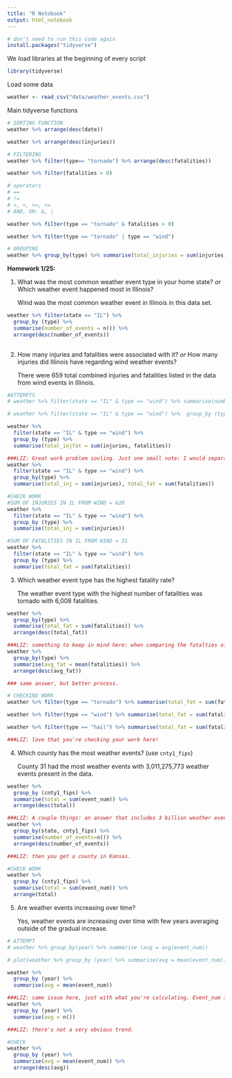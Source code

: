 ```yaml
---
title: "R Notebook"
output: html_notebook
---
```


```r
# don't need to run this code again
install.packages("tidyverse")
```

We load libraries at the beginning of every script

```r
library(tidyverse)
```

Load some data

```r
weather <- read_csv("data/weather_events.csv")
```

Main tidyverse functions

```r
# SORTING FUNCTION
weather %>% arrange(desc(date))

weather %>% arrange(desc(injuries))

# FILTERING 
weather %>% filter(type== "tornado") %>% arrange(desc(fatalities))

weather %>% filter(fatalities > 0)

# operators
# ==
# !=
# >, <, >=, <=
# AND, OR: &, |

weather %>% filter(type == "tornado" & fatalities > 0)

weather %>% filter(type == "tornado" | type == "wind")

# GROUPING
weather %>% group_by(type) %>% summarise(total_injuries = sum(injuries)) %>% arrange(desc(total_injuries))
```

**Homework 1/25:**

1.  What was the most common weather event type in your home state? *or* Which weather event happened most in Illinois?

    Wind was the most common weather event in Illinois in this data set. 

```r
weather %>% filter(state == "IL") %>% 
  group_by (type) %>% 
  summarise(number_of_events = n()) %>%
  arrange(desc(number_of_events))
  
```

2.  How many injuries and fatalities were associated with it? *or* How many injuries did Illinois have regarding wind weather events?

    There were 659 total combined injuries and fatalities listed in the data from wind events in Illinois.

```r
#ATTEMPTS
# weather %>% filter(state == "IL" & type == "wind") %>% summarise(numbers_of_events = n())

# weather %>% filter(state == "IL" & type == "wind") %>%  group_by (type) %>% summarise(total_injfat = sum(injuries & fatalities))

weather %>% 
  filter(state == "IL" & type == "wind") %>% 
  group_by (type) %>% 
  summarise(total_injfat = sum(injuries, fatalities)) 

###LIZ: Great work problem sovling. Just one small note: I would separate out injuries and fatalities:
weather %>% 
  filter(state == "IL" & type == "wind") %>% 
  group_by(type) %>% 
  summarise(total_inj = sum(injuries), total_fat = sum(fatalities)) 

```

```r
#CHECK WORK
#SUM OF INJURIES IN IL FROM WIND = 628
weather %>% 
  filter(state == "IL" & type == "wind") %>% 
  group_by (type) %>% 
  summarise(total_inj = sum(injuries)) 

#SUM OF FATALITIES IN IL FROM WIND = 31
weather %>% 
  filter(state == "IL" & type == "wind") %>% 
  group_by (type) %>% 
  summarise(total_fat = sum(fatalities)) 
```

3.  Which weather event type has the highest fatality rate?

    The weather event type with the highest number of fatalities was tornado with 6,008 fatalities.

```r
weather %>% 
  group_by(type) %>% 
  summarise(total_fat = sum(fatalities)) %>% 
  arrange(desc(total_fat))

###LIZ: something to keep in mind here: when comparing the fatalties of different events, you have to take into consideration that some events happen more frequently than others. One way to account for this is to use average: 
weather %>% 
  group_by(type) %>% 
  summarise(avg_fat = mean(fatalities)) %>% 
  arrange(desc(avg_fat))

### same answer, but better process.
```

```r
# CHECKING WORK
weather %>% filter(type == "tornado") %>% summarise(total_fat = sum(fatalities))

weather %>% filter(type == "wind") %>% summarise(total_fat = sum(fatalities))

weather %>% filter(type == "hail") %>% summarise(total_fat = sum(fatalities))

###LIZ: love that you're checking your work here!
```

4.  Which county has the most weather events? (use `cnty1_fips`)

    County 31 had the most weather events with 3,011,275,773 weather events present in the data.

```r
weather %>% 
  group_by (cnty1_fips) %>% 
  summarise(total = sum(event_num)) %>% 
  arrange(desc(total))

###LIZ: A couple things: an answer that includes 3 billion weather events should trigger a red flag in your brain: if one row is one event, there are only 900K rows. Instead of summing event_num (which is just a random identifier), you want to count rows using n(). Also this was a little bit of a trick question, I realize. County fips codes (three-digit codes) can be repeated in different states, so you really need to use the state column also: 
weather %>% 
  group_by(state, cnty1_fips) %>% 
  summarise(number_of_events=n()) %>% 
  arrange(desc(number_of_events))

###LIZ: then you get a county in Kansas.
```

```r
#CHECK WORK
weather %>% 
  group_by (cnty1_fips) %>% 
  summarise(total = sum(event_num)) %>% 
  arrange(total)
```

5.  Are weather events increasing over time?

    Yes, weather events are increasing over time with few years averaging outside of the gradual increase.

```r
# ATTEMPT
# weather %>% group_by(year) %>% summarise (avg = avg(event_num))

# plot(weather %>% group_by (year) %>% summarise(avg = mean(event_num))) 

weather %>%
  group_by (year) %>% 
  summarise(avg = mean(event_num)) 

###LIZ: same issue here, just with what you're calculating. Event_num is a meaningless number, you want to count rows: 
weather %>%
  group_by (year) %>% 
  summarise(avg = n())

###LIZ: there's not a very obvious trend. 
```

```r
#CHECK
weather %>%
  group_by (year) %>% 
  summarise(avg = mean(event_num)) %>% 
  arrange(desc(avg))
```
